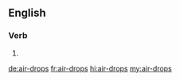 ==English==

===Verb===
{{head|en|verb form}}

# {{en-third-person singular of|air-drop}}

[[de:air-drops]]
[[fr:air-drops]]
[[hi:air-drops]]
[[my:air-drops]]